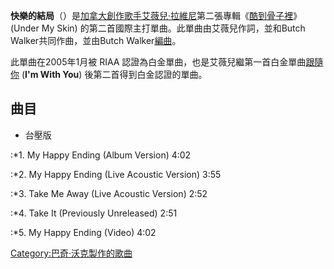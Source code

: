 {{noteTA
|T=zh-hans:我的幸福到此为止;zh-hant:快樂的結局
|1=zh-hans:我的幸福到此为止;zh-hant:快樂的結局
}}
{{Infobox single
| Name        = My Happy Ending<br/>我的幸福到此为止
| Cover       = <!-- 檔案不存在 Avril lavigne my happy ending single.jpg ，可從英文維基百科取得 -->
| Alt = 
| Caption     = International single cover 
| Artist      = [[艾薇儿·拉维尼|艾薇儿·拉维尼]]
| B-side      = Take It
| Released    = {{start date|2004|06|16}}
| Recorded    = 2003年–2004年<br />Ruby Red Productions,<br />([[Atlanta|Atlanta]], [[Georgia_(U.S._state)|Georgia]]);<br />[[Ocean_Way_Recording|Ocean Way Recording]],<br />(Hollywood, California)
| Format      = {{le|单曲CD|CD single|CD}}
| Genre       = [[后垃圾摇滚|后垃圾摇滚]]<ref>[http://www.complex.com/music/2013/02/sensitive-thugs-25-songs-for-a-lonely-valentines-day/avril-lavigne Sensitive Thugs: 25 Songs for a Lonely Valentine's Day–Avril Lavigne "My Happy Ending" (2004)] "This post-grunge banger got heavy rotation in the 'burbs."</ref>
| Length      = 4:02
| Label       = {{flatlist|
* {{le|爱丽斯塔唱片|Arista Records|爱丽斯塔}}
* [[RCA唱片|RCA]]
}}
| Producer    = 布奇·沃克
| Writer      = {{flatlist|
* 艾薇儿·拉维尼
* {{le|布奇·沃克|Butch Walker}}
}}
| Last single = [[闭上你的嘴|闭上你的嘴]]<br />（2004年）
| This single = '''我的幸福到此为止'''<br />（2004年）
| Next single = [[没有人的家|没有人的家]]<br />（2004年）
| Misc          = {{Extra album cover
| Upper caption = Alternative cover
| Type          = single
| Cover         = <!-- 檔案不存在 My Happy Ending.png ，可從英文維基百科取得 -->
| Alt           = 
| Lower caption = Japanese physical single cover
}}
{{External music video|{{YouTube|s8QYxmpuyxg|"My Happy Ending"}}}}
| from Album  = [[Under_My_Skin_(Avril_Lavigne_album)|Under My Skin]]
}}

{{Infobox Single
| Name           = <small>()</small>
| Cover          = <!-- 檔案不存在 Avril lavigne my happy ending single.jpg ，可從英文維基百科取得 -->
| Caption        = 
| Artist         = [[艾薇兒·拉維尼|艾薇兒·拉維尼]]
| from Album     = [[酷到骨子裡|酷到骨子裡]] <small>(Under My Skin)</small>
| Released       = 2004年7月7日
| Format         = 單曲
| Recorded       = 
| Genre          = [[另類搖滾|另類搖滾]]、流行[[搖滾|搖滾]]
| Length         = 4:02 (album version)<br />3:58 (radio edit version)
| Label          = {{tsl|en|Arista Records|爱丽斯塔唱片|爱丽斯塔唱片}}
| Writer         = 詞：[[艾薇兒|艾薇兒]]<br />曲：[[艾薇兒|艾薇兒]], Butch Walker
| Producer       = Butch Walker
| Certification  = 白金單曲（[[RIAA|RIAA]]）
| Misc = 
}}

'''快樂的結局'''（{{lang-en|'''My Happy Ending'''}}）是[[加拿大|加拿大]][[創作歌手|創作歌手]][[艾薇兒·拉維尼|艾薇兒·拉維尼]]第二張專輯《[[酷到骨子裡|酷到骨子裡]]》(Under My Skin) 的第二首國際主打單曲。此單曲由艾薇兒作詞，並和Butch Walker共同作曲，並由Butch Walker[[編曲|編曲]]。

此單曲在2005年1月被 RIAA 認證為白金單曲，也是艾薇兒繼第一首白金單曲[[跟隨你|跟隨你]] ('''I'm With You''') 後第二首得到白金認證的單曲。

== 曲目 ==
* 台壓版
:*1. My Happy Ending (Album Version) 4:02 
:*2. My Happy Ending (Live Acoustic Version) 3:55 
:*3. Take Me Away (Live Acoustic Version) 2:52
:*4. Take It (Previously Unreleased) 2:51
:*5. My Happy Ending (Video) 4:02


{{艾薇兒·拉維尼}}
{{single-stub}}
[[Category:巴奇·沃克製作的歌曲|Category:巴奇·沃克製作的歌曲]]